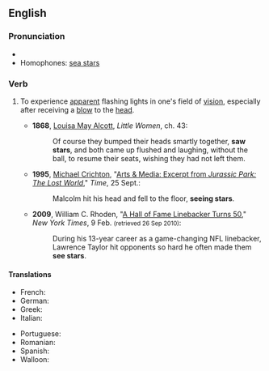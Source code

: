 ==English==

===Pronunciation===
* {{audio|en|En-au-see stars.ogg|Audio (AU)}}
* Homophones: [[sea stars]]

===Verb===
{{en-verb|see<,,saw,seen> stars}}

# {{lb|en|idiomatic}} To experience [[apparent]] flashing lights in one's field of [[vision]], especially after receiving a [[blow]] to the [[head]].
#* '''1868''', [[w:Louisa May Alcott|Louisa May Alcott]], ''Little Women'', ch. 43:
#*: Of course they bumped their heads smartly together, '''saw stars''', and both came up flushed and laughing, without the ball, to resume their seats, wishing they had not left them.
#* '''1995''', [[w:Michael Crichton|Michael Crichton]], "[http://www.time.com/time/magazine/article/0,9171,983488,00.html Arts & Media: Excerpt from ''Jurassic Park: The Lost World'']," ''Time'', 25 Sept.:
#*: Malcolm hit his head and fell to the floor, '''seeing stars'''.
#* '''2009''', William C. Rhoden, "[http://www.nytimes.com/2009/02/10/sports/football/10rhoden.html?em A Hall of Fame Linebacker Turns 50]," ''New York Times'', 9 Feb. <small>(retrieved 26 Sep 2010)</small>:
#*: During his 13-year career as a game-changing NFL linebacker, Lawrence Taylor hit opponents so hard he often made them '''see stars'''.

====Translations====
{{trans-top|experience flashing lights}}
* French: {{t+|fr|voir trente-six chandelles}}
* German: {{t|de|alle Sterne am Himmel leuchten sehen}}
* Greek: {{t|el|βλέπω αστεράκια}}
* Italian: {{t|it|vedere le stelle}}
{{trans-mid}}
* Portuguese: {{t|pt|ver estrelas}}
* Romanian: {{t|ro|vedea stele verzi}}
* Spanish: {{t|es|ver estrellas}}
* Walloon: {{t+|wa|vey des stoeles e plin djoû}}
{{trans-bottom}}
